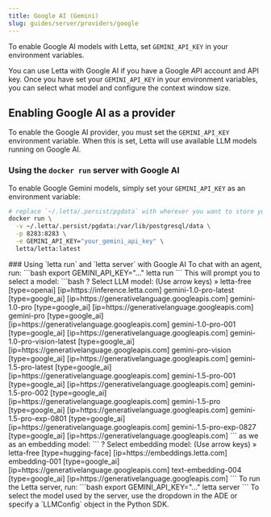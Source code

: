 ```yaml
---
title: Google AI (Gemini)
slug: guides/server/providers/google
---
```



<Tip>To enable Google AI models with Letta, set `GEMINI_API_KEY` in your environment variables. </Tip>

You can use Letta with Google AI if you have a Google API account and API key. Once you have set your `GEMINI_API_KEY` in your environment variables, you can select what model and configure the context window size.

## Enabling Google AI as a provider
To enable the Google AI provider, you must set the `GEMINI_API_KEY` environment variable. When this is set, Letta will use available LLM models running on Google AI.

### Using the `docker run` server with Google AI
To enable Google Gemini models, simply set your `GEMINI_API_KEY` as an environment variable:
```bash
# replace `~/.letta/.persist/pgdata` with wherever you want to store your agent data
docker run \
  -v ~/.letta/.persist/pgdata:/var/lib/postgresql/data \
  -p 8283:8283 \
  -e GEMINI_API_KEY="your_gemini_api_key" \
  letta/letta:latest
```

<Accordion icon="square-terminal" title="CLI (pypi only)">
### Using `letta run` and `letta server` with Google AI
To chat with an agent, run:
```bash
export GEMINI_API_KEY="..."
letta run
```
This will prompt you to select a model:
```bash
? Select LLM model: (Use arrow keys)
 » letta-free [type=openai] [ip=https://inference.letta.com]
   gemini-1.0-pro-latest [type=google_ai] [ip=https://generativelanguage.googleapis.com]
   gemini-1.0-pro [type=google_ai] [ip=https://generativelanguage.googleapis.com]
   gemini-pro [type=google_ai] [ip=https://generativelanguage.googleapis.com]
   gemini-1.0-pro-001 [type=google_ai] [ip=https://generativelanguage.googleapis.com]
   gemini-1.0-pro-vision-latest [type=google_ai] [ip=https://generativelanguage.googleapis.com]
   gemini-pro-vision [type=google_ai] [ip=https://generativelanguage.googleapis.com]
   gemini-1.5-pro-latest [type=google_ai] [ip=https://generativelanguage.googleapis.com]
   gemini-1.5-pro-001 [type=google_ai] [ip=https://generativelanguage.googleapis.com]
   gemini-1.5-pro-002 [type=google_ai] [ip=https://generativelanguage.googleapis.com]
   gemini-1.5-pro [type=google_ai] [ip=https://generativelanguage.googleapis.com]
   gemini-1.5-pro-exp-0801 [type=google_ai] [ip=https://generativelanguage.googleapis.com]
   gemini-1.5-pro-exp-0827 [type=google_ai] [ip=https://generativelanguage.googleapis.com]
```
as we as an embedding model:
```
? Select embedding model: (Use arrow keys)
 » letta-free [type=hugging-face] [ip=https://embeddings.letta.com]
   embedding-001 [type=google_ai] [ip=https://generativelanguage.googleapis.com]
   text-embedding-004 [type=google_ai] [ip=https://generativelanguage.googleapis.com]
```
To run the Letta server, run:
```bash
export GEMINI_API_KEY="..."
letta server
```
To select the model used by the server, use the dropdown in the ADE or specify a `LLMConfig` object in the Python SDK.
</Accordion>
